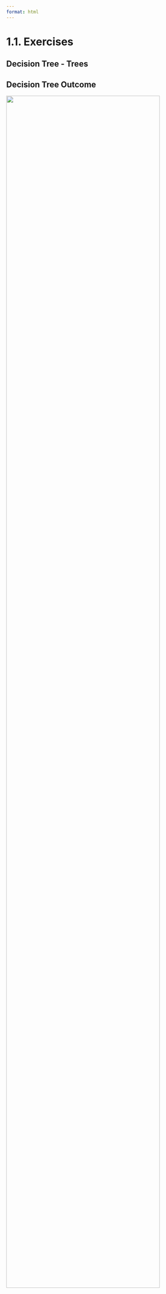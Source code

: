 ```yaml
---
format: html
---
```


<script src='../../src/quiz.js'></script>  

# 1.1. Exercises

## Decision Tree - Trees

<div id='mcq1'></div> 
<script>
    generateQuiz(
        'mcq1', 
        'Question 1', 
        'What is the top node in a decision tree called?', 
        { 
        'truck': 'Not quite.',
        'branch': 'This appears further down the tree.',
        'root': '',
        'blossom': 'That’s a pretty name, but that’s not what the top of the tree is called.'
        },
        'root',
    );
</script>

<div id='mcq2'></div> 
<script>
    generateQuiz(
        'mcq2', 
        'Question 2', 
        'What are the nodes in a decision tree?', 
        { 
        'An <code>if</code>/<code>else</code> statement': '',
        'An <code>if</code>/<code>elif</code>/<code>else</code> statment': 'It is a Boolean decision, so only 2 outcomes are possible.',
        'A <code>for</code> loop': 'There is no loop involved here.',
        'A function': 'Not in this context.'
        },
        'An if/else statement',
    );
</script>

## Decision Tree Outcome

![](../../static/module2/Q3.png){fig-align="center" width="90%" fig-alt="404 image"}

<div id='mcq3'></div> 
<script>
    generateQuiz(
        'mcq3', 
        'Question 1', 
        'What is the depth of this decision tree?', 
        { 
        '1': 'A depth of 1 would simply be the stump.',
        '2': 'Perhaps think a bit *deeper* (hint hint).',
        '3': '',
        '4': 'Not quite so deep.'
        },
        '3',
    );
</script>
